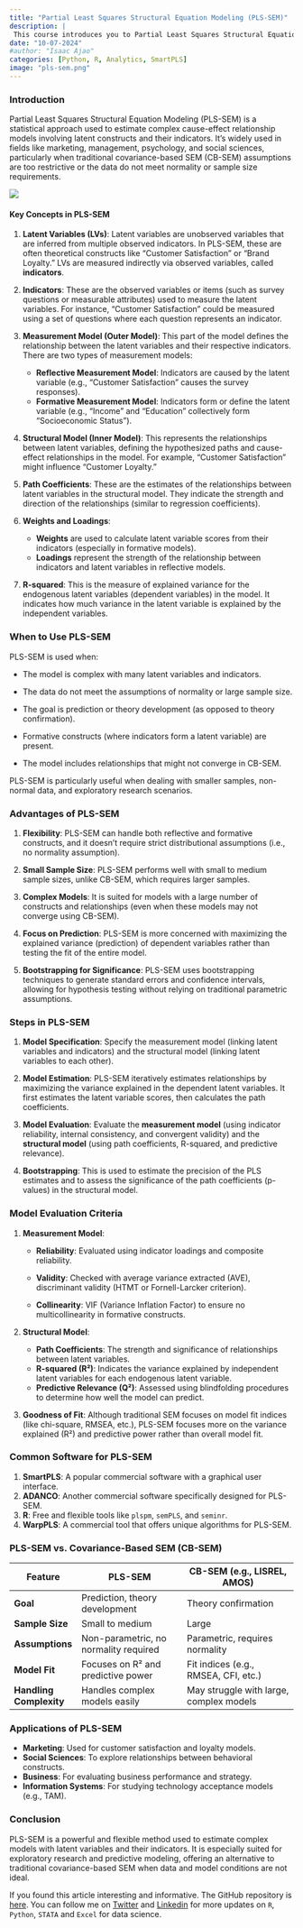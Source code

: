 ```yaml
---
title: "Partial Least Squares Structural Equation Modeling (PLS-SEM)"
description: |
 This course introduces you to Partial Least Squares Structural Equation Modeling (PLS-SEM), a statistical technique used to analyze complex relationships between observed and latent variables for predictive modeling and theory testing.
date: "10-07-2024"
#author: "Isaac Ajao"
categories: [Python, R, Analytics, SmartPLS]
image: "pls-sem.png"
---
```



### **Introduction**

Partial Least Squares Structural Equation Modeling (PLS-SEM) is a
statistical approach used to estimate complex cause-effect relationship
models involving latent constructs and their indicators. It's widely
used in fields like marketing, management, psychology, and social
sciences, particularly when traditional covariance-based SEM (CB-SEM)
assumptions are too restrictive or the data do not meet normality or
sample size requirements.

![](pls-sem2.png)

#### **Key Concepts in PLS-SEM**

1.  **Latent Variables (LVs)**: Latent variables are unobserved
    variables that are inferred from multiple observed indicators. In
    PLS-SEM, these are often theoretical constructs like "Customer
    Satisfaction" or "Brand Loyalty." LVs are measured indirectly via
    observed variables, called **indicators**.

2.  **Indicators**: These are the observed variables or items (such as
    survey questions or measurable attributes) used to measure the
    latent variables. For instance, "Customer Satisfaction" could be
    measured using a set of questions where each question represents an
    indicator.

3.  **Measurement Model (Outer Model)**: This part of the model defines
    the relationship between the latent variables and their respective
    indicators. There are two types of measurement models:

    -   **Reflective Measurement Model**: Indicators are caused by the
        latent variable (e.g., "Customer Satisfaction" causes the survey
        responses).
    -   **Formative Measurement Model**: Indicators form or define the
        latent variable (e.g., "Income" and "Education" collectively
        form "Socioeconomic Status").

4.  **Structural Model (Inner Model)**: This represents the
    relationships between latent variables, defining the hypothesized
    paths and cause-effect relationships in the model. For example,
    "Customer Satisfaction" might influence "Customer Loyalty."

5.  **Path Coefficients**: These are the estimates of the relationships
    between latent variables in the structural model. They indicate the
    strength and direction of the relationships (similar to regression
    coefficients).

6.  **Weights and Loadings**:

    -   **Weights** are used to calculate latent variable scores from
        their indicators (especially in formative models).
    -   **Loadings** represent the strength of the relationship between
        indicators and latent variables in reflective models.

7.  **R-squared**: This is the measure of explained variance for the
    endogenous latent variables (dependent variables) in the model. It
    indicates how much variance in the latent variable is explained by
    the independent variables.

### **When to Use PLS-SEM**

PLS-SEM is used when:

-   The model is complex with many latent variables and indicators.

-   The data do not meet the assumptions of normality or large sample
    size.

-   The goal is prediction or theory development (as opposed to theory
    confirmation).

-   Formative constructs (where indicators form a latent variable) are
    present.

-   The model includes relationships that might not converge in CB-SEM.

PLS-SEM is particularly useful when dealing with smaller samples,
non-normal data, and exploratory research scenarios.

### **Advantages of PLS-SEM**

1.  **Flexibility**: PLS-SEM can handle both reflective and formative
    constructs, and it doesn't require strict distributional assumptions
    (i.e., no normality assumption).

2.  **Small Sample Size**: PLS-SEM performs well with small to medium
    sample sizes, unlike CB-SEM, which requires larger samples.

3.  **Complex Models**: It is suited for models with a large number of
    constructs and relationships (even when these models may not
    converge using CB-SEM).

4.  **Focus on Prediction**: PLS-SEM is more concerned with maximizing
    the explained variance (prediction) of dependent variables rather
    than testing the fit of the entire model.

5.  **Bootstrapping for Significance**: PLS-SEM uses bootstrapping
    techniques to generate standard errors and confidence intervals,
    allowing for hypothesis testing without relying on traditional
    parametric assumptions.

### **Steps in PLS-SEM**

1.  **Model Specification**: Specify the measurement model (linking
    latent variables and indicators) and the structural model (linking
    latent variables to each other).

2.  **Model Estimation**: PLS-SEM iteratively estimates relationships by
    maximizing the variance explained in the dependent latent variables.
    It first estimates the latent variable scores, then calculates the
    path coefficients.

3.  **Model Evaluation**: Evaluate the **measurement model** (using
    indicator reliability, internal consistency, and convergent
    validity) and the **structural model** (using path coefficients,
    R-squared, and predictive relevance).

4.  **Bootstrapping**: This is used to estimate the precision of the PLS
    estimates and to assess the significance of the path coefficients
    (p-values) in the structural model.

### **Model Evaluation Criteria**

1.  **Measurement Model**:

    -   **Reliability**: Evaluated using indicator loadings and
        composite reliability.

    -   **Validity**: Checked with average variance extracted (AVE),
        discriminant validity (HTMT or Fornell-Larcker criterion).

    -   **Collinearity**: VIF (Variance Inflation Factor) to ensure no
        multicollinearity in formative constructs.

2.  **Structural Model**:

    -   **Path Coefficients**: The strength and significance of
        relationships between latent variables.
    -   **R-squared (R²)**: Indicates the variance explained by
        independent latent variables for each endogenous latent
        variable.
    -   **Predictive Relevance (Q²)**: Assessed using blindfolding
        procedures to determine how well the model can predict.

3.  **Goodness of Fit**: Although traditional SEM focuses on model fit
    indices (like chi-square, RMSEA, etc.), PLS-SEM focuses more on the
    variance explained (R²) and predictive power rather than overall
    model fit.

### **Common Software for PLS-SEM**

1.  **SmartPLS**: A popular commercial software with a graphical user
    interface.
2.  **ADANCO**: Another commercial software specifically designed for
    PLS-SEM.
3.  **R**: Free and flexible tools like `plspm`, `semPLS`, and `seminr`.
4.  **WarpPLS**: A commercial tool that offers unique algorithms for
    PLS-SEM.

### **PLS-SEM vs. Covariance-Based SEM (CB-SEM)**

| Feature                 | PLS-SEM                               | CB-SEM (e.g., LISREL, AMOS)             |
|-------------------------|---------------------------------------|-----------------------------------------|
| **Goal**                | Prediction, theory development        | Theory confirmation                     |
| **Sample Size**         | Small to medium                       | Large                                   |
| **Assumptions**         | Non-parametric, no normality required | Parametric, requires normality          |
| **Model Fit**           | Focuses on R² and predictive power    | Fit indices (e.g., RMSEA, CFI, etc.)    |
| **Handling Complexity** | Handles complex models easily         | May struggle with large, complex models |

### **Applications of PLS-SEM**

-   **Marketing**: Used for customer satisfaction and loyalty models.
-   **Social Sciences**: To explore relationships between behavioral
    constructs.
-   **Business**: For evaluating business performance and strategy.
-   **Information Systems**: For studying technology acceptance models
    (e.g., TAM).

### **Conclusion**

PLS-SEM is a powerful and flexible method used to estimate complex
models with latent variables and their indicators. It is especially
suited for exploratory research and predictive modeling, offering an
alternative to traditional covariance-based SEM when data and model
conditions are not ideal.

If you found this article interesting and informative. The GitHub
repository is
[here](https://github.com/softdataconsult/blog/posts/pls-sem). You can
follow me on [Twitter](https://twitter.com/seyiajao) and
[Linkedin](https://www.linkedin.com/in/isaac-oluwaseyi-ajao-datascientist-dataanalyst-statistician-consultant/)
for more updates on `R`, `Python`, `STATA` and `Excel` for data science.
